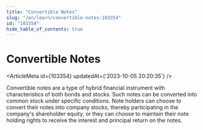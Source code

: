 ```yaml
---
title: "Convertible Notes"
slug: "/en/learn/convertible-notes-103354"
id: "103354"
hide_table_of_contents: true
---
```



# Convertible Notes

<ArticleMeta id={103354} updatedAt={'2023-10-05 20:20:35'} />
<div className='border-solid border-b border-t-0 my-4 border-[var(--ifm-color-gray-300)]' />

Convertible notes are a type of hybrid financial instrument with characteristics of both bonds and stocks. Such notes can be converted into common stock under specific conditions. Note holders can choose to convert their notes into company stocks, thereby participating in the company's shareholder equity, or they can choose to maintain their note holding rights to receive the interest and principal return on the notes.
